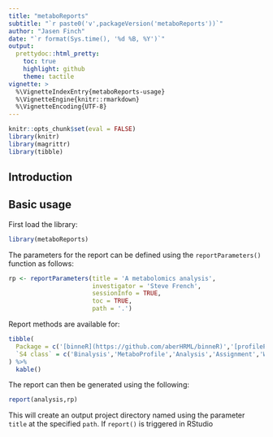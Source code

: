 ```yaml
---
title: "metaboReports"
subtitle: "`r paste0('v',packageVersion('metaboReports'))`"
author: "Jasen Finch"
date: "`r format(Sys.time(), '%d %B, %Y')`"
output: 
  prettydoc::html_pretty:
    toc: true
    highlight: github
    theme: tactile
vignette: >
  %\VignetteIndexEntry{metaboReports-usage}
  %\VignetteEngine{knitr::rmarkdown}
  %\VignetteEncoding{UTF-8}
---
```


```r
knitr::opts_chunk$set(eval = FALSE)
library(knitr)
library(magrittr)
library(tibble)
```

## Introduction

## Basic usage

First load the library:

```r
library(metaboReports)
```

The parameters for the report can be defined using the `reportParameters()` function as follows:

```r
rp <- reportParameters(title = 'A metabolomics analysis',
                       investigator = 'Steve French',
                       sessionInfo = TRUE,
                       toc = TRUE,
                       path = '.')
```

Report methods are available for:

```r
tibble(
  Package = c('[binneR](https://github.com/aberHRML/binneR)','[profilePro](https://github.com/jasenfinch/profilePro)','[metabolyseR](https://github.com/jasenfinch/metabolyseR)','[MFassign](https://github.com/jasenfinch/MFassign)','[metaboWorkflows](https://github.com/jasenfinch/metaboWorkflows)'),
  `S4 class` = c('Binalysis','MetaboProfile','Analysis','Assignment','Workflow')
) %>%
  kable()
```

The report can then be generated using the following:

```r
report(analysis,rp)
```

This will create an output project directory named using the parameter `title` at the specified `path`.
If `report()` is triggered in RStudio


